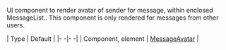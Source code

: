 UI component to render avatar of sender for message, within enclosed MessageList.. This component is only rendered for messages from other users.

| Type | Default |
|- -|- -|
| Component, element | [MessageAvatar](../../ui-components/message-avatar) |
